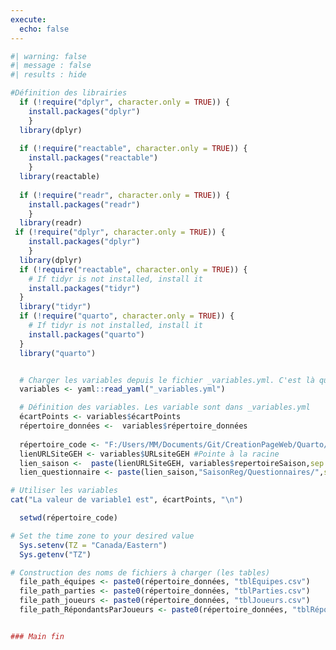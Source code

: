 ```yaml
---
execute:
  echo: false
---
```


<!--# Code à rouler en premier. Inclus dans _lectureCSV. -->

```r
#| warning: false
#| message : false
#| results : hide

#Définition des librairies
  if (!require("dplyr", character.only = TRUE)) {
    install.packages("dplyr")
    }
  library(dplyr)
  
  if (!require("reactable", character.only = TRUE)) {
    install.packages("reactable")
    }
  library(reactable)
  
  if (!require("readr", character.only = TRUE)) {
    install.packages("readr")
    }
  library(readr)
 if (!require("dplyr", character.only = TRUE)) {
    install.packages("dplyr")
    }
  library(dplyr)
  if (!require("reactable", character.only = TRUE)) {
    # If tidyr is not installed, install it
    install.packages("tidyr")
  }
  library("tidyr")
  if (!require("quarto", character.only = TRUE)) {
    # If tidyr is not installed, install it
    install.packages("quarto")
  }
  library("quarto")


  # Charger les variables depuis le fichier _variables.yml. C'est là qu'il faut configurer la saison
  variables <- yaml::read_yaml("_variables.yml")

  # Définition des variables. Les variable sont dans _variables.yml
  écartPoints <- variables$écartPoints
  répertoire_données <-  variables$répertoire_données
  
  répertoire_code <- "F:/Users/MM/Documents/Git/CreationPageWeb/Quarto/"
  lienURLSiteGEH <- variables$URLsiteGEH #Pointe à la racine
  lien_saison <-  paste(lienURLSiteGEH, variables$repertoireSaison,sep = "/") #ex: https://gehstatcan.github.io/Saison22
  lien_questionnaire <- paste(lien_saison,"SaisonReg/Questionnaires/",sep = "/") # Pointe vers les questionnaires

# Utiliser les variables
cat("La valeur de variable1 est", écartPoints, "\n")

  setwd(répertoire_code)

# Set the time zone to your desired value
  Sys.setenv(TZ = "Canada/Eastern")
  Sys.getenv("TZ")

# Construction des noms de fichiers à charger (les tables)
  file_path_équipes <- paste0(répertoire_données, "tblÉquipes.csv")
  file_path_parties <- paste0(répertoire_données, "tblParties.csv")
  file_path_joueurs <- paste0(répertoire_données, "tblJoueurs.csv")
  file_path_RépondantsParJoueurs <- paste0(répertoire_données, "tblRépondantsParJoueurs.csv")


### Main fin
```
